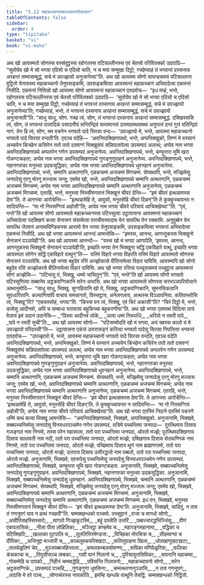```yaml
---
title: "5.12 महाकच्चानस्सपञ्चवरपरिदस्सन"
tableOfContents: false
sidebar:
  order: 4
type: "tipitaka"
basket: "vi"
book: "vi-maha"
---
```



<DynamicBreadcrumb />

<Division number="258" book="vi-maha">

<Paragraph number="1179" book="vi-maha">
अथ खो आयस्मतो सोणस्स वस्संवुट्ठस्स रहोगतस्स पटिसल्लीनस्स एवं चेतसो परिवितक्को उदपादि—  “सुतोयेव खो मे सो भगवा एदिसो च एदिसो चाति, न च मया सम्मुखा दिट्ठो, गच्छेय्याहं तं भगवन्तं दस्सनाय अरहन्तं सम्मासम्बुद्धं, सचे मं उपज्झायो अनुजानेय्या”ति. अथ खो आयस्मा सोणो सायन्हसमयं पटिसल्लाना वुट्ठितो येनायस्मा महाकच्चानो तेनुपसङ्कमि, उपसङ्कमित्वा आयस्मन्तं महाकच्चानं अभिवादेत्वा एकमन्तं निसीदि. एकमन्तं निसिन्नो खो आयस्मा सोणो आयस्मन्तं महाकच्चानं एतदवोच—  “इध मय्हं, भन्ते, रहोगतस्स पटिसल्लीनस्स एवं चेतसो परिवितक्को उदपादि—  ‘सुतोयेव खो मे सो भगवा एदिसो च एदिसो चाति, न च मया सम्मुखा दिट्ठो, गच्छेय्याहं तं भगवन्तं दस्सनाय अरहन्तं सम्मासम्बुद्धं, सचे मं उपज्झायो अनुजानेय्या’ति; गच्छेय्याहं, भन्ते, तं भगवन्तं दस्सनाय अरहन्तं सम्मासम्बुद्धं, सचे मं उपज्झायो अनुजानाती”ति. “साधु साधु, सोण. गच्छ त्वं, सोण, तं भगवन्तं दस्सनाय अरहन्तं सम्मासम्बुद्धं. दक्खिस्ससि त्वं, सोण, तं भगवन्तं पासादिकं पसादनीयं सन्तिन्द्रियं सन्तमानसं उत्तमदमथसमथं अनुप्पत्तं दन्तं गुत्तं यतिन्द्रियं नागं. तेन हि त्वं, सोण, मम वचनेन भगवतो पादे सिरसा वन्द—  ‘उपज्झायो मे, भन्ते, आयस्मा महाकच्चानो भगवतो पादे सिरसा वन्दती’ति. एवञ्च वदेहि—  ‘अवन्तिदक्खिणापथो, भन्ते, अप्पभिक्खुको, तिण्णं मे वस्सानं अच्चयेन किच्छेन कसिरेन ततो ततो दसवग्गं भिक्खुसंघं सन्निपातापेत्वा उपसम्पदं अलत्थं; अप्पेव नाम भगवा अवन्तिदक्खिणापथे अप्पतरेन गणेन उपसम्पदं अनुजानेय्य. अवन्तिदक्खिणापथे, भन्ते, कण्हुत्तरा भूमि खरा गोकण्टकहता; अप्पेव नाम भगवा अवन्तिदक्खिणापथे गुणङ्गुणूपाहनं अनुजानेय्य. अवन्तिदक्खिणापथे, भन्ते, नहानगरुका मनुस्सा उदकसुद्धिका; अप्पेव नाम भगवा अवन्तिदक्खिणापथे धुवनहानं अनुजानेय्य. अवन्तिदक्खिणापथे, भन्ते, चम्मानि अत्थरणानि, एळकचम्मं अजचम्मं मिगचम्मं. सेय्यथापि, भन्ते, मज्झिमेसु जनपदेसु एरगू मोरगू मज्जारू जन्तू; एवमेव खो, भन्ते, अवन्तिदक्खिणापथे चम्मानि अत्थरणानि, एळकचम्मं अजचम्मं मिगचम्मं; अप्पेव नाम भगवा अवन्तिदक्खिणापथे चम्मानि अत्थरणानि अनुजानेय्य, एळकचम्मं अजचम्मं मिगचम्मं. एतरहि, भन्ते, मनुस्सा निस्सीमगतानं भिक्खूनं चीवरं देन्ति—  “इमं चीवरं इत्थन्नामस्स देमा”ति. ते आगन्त्वा आरोचेन्ति—  “इत्थन्नामेहि ते, आवुसो, मनुस्सेहि चीवरं दिन्नन्”ति ते कुक्कुच्चायन्ता न सादियन्ति—  “मा नो निस्सग्गियं अहोसी”ति; अप्पेव नाम भगवा चीवरे परियायं आचिक्खेय्या’”ति. “एवं, भन्ते”ति खो आयस्मा सोणो आयस्मतो महाकच्चानस्स पटिस्सुत्वा उट्ठायासना आयस्मन्तं महाकच्चानं अभिवादेत्वा पदक्खिणं कत्वा सेनासनं संसामेत्वा पत्तचीवरमादाय येन सावत्थि तेन पक्कामि. अनुपुब्बेन येन सावत्थि जेतवनं अनाथपिण्डिकस्स आरामो येन भगवा तेनुपसङ्कमि, उपसङ्कमित्वा भगवन्तं अभिवादेत्वा एकमन्तं निसीदि.
</Paragraph>

<Paragraph number="1180" book="vi-maha">
अथ खो भगवा आयस्मन्तं आनन्दं आमन्तेसि—  “इमस्स, आनन्द, आगन्तुकस्स भिक्खुनो सेनासनं पञ्ञापेही”ति. अथ खो आयस्मा आनन्दो—  “यस्स खो मं भगवा आणापेति, ‘इमस्स, आनन्द, आगन्तुकस्स भिक्खुनो सेनासनं पञ्ञापेही’ति, इच्छति भगवा तेन भिक्खुना सद्धिं एकविहारे वत्थुं, इच्छति भगवा आयस्मता सोणेन सद्धिं एकविहारे वत्थुन्”ति—  यस्मिं विहारे भगवा विहरति तस्मिं विहारे आयस्मतो सोणस्स सेनासनं पञ्ञापेसि.
</Paragraph>

<Paragraph number="1181" book="vi-maha">
अथ खो भगवा बहुदेव रत्तिं अज्झोकासे वीतिनामेत्वा विहारं पाविसि. आयस्मापि खो सोणो बहुदेव रत्तिं अज्झोकासे वीतिनामेत्वा विहारं पाविसि. अथ खो भगवा रत्तिया पच्चूससमयं पच्चुट्ठाय आयस्मन्तं सोणं अज्झेसि—  “पटिभातु तं, भिक्खु, धम्मो भासितुन्”ति. “एवं, भन्ते”ति खो आयस्मा सोणो भगवतो पटिस्सुणित्वा सब्बानेव अट्ठकवग्गिकानि सरेन अभासि. अथ खो भगवा आयस्मतो सोणस्स सरभञ्ञपरियोसाने अब्भानुमोदि—  “साधु साधु, भिक्खु. सुग्गहितानि खो ते, भिक्खु, अट्ठकवग्गिकानि, सुमनसिकतानि सूपधारितानि. कल्याणियापि वाचाय समन्नागतो, विस्सट्ठाय, अनेलगलाय, अत्थस्स विञ्ञापनिया. कतिवस्सोसि त्वं, भिक्खू”ति? “एकवस्सोहं, भगवा”ति. “किस्स पन त्वं, भिक्खु, एवं चिरं अकासी”ति? “चिरं दिट्ठो मे, भन्ते, कामेसु आदीनवो, अपि च सम्बाधा घरावासा बहुकिच्चा बहुकरणीया”ति. अथ खो भगवा एतमत्थं विदित्वा तायं वेलायं इमं उदानं उदानेसि—
</Paragraph>

<Paragraph number="1182" type="verses" book="vi-maha">
_“दिस्वा आदीनवं लोके,_  
_ञत्वा धम्मं निरूपधिं;_  
_अरियो न रमती पापे,_  
_पापे न रमती सुची”ति._  

</Paragraph>

<Paragraph number="1183" book="vi-maha">
अथ खो आयस्मा सोणो—  “पटिसम्मोदति खो मं भगवा, अयं ख्वस्स कालो यं मे उपज्झायो परिदस्सी”ति—  उट्ठायासना एकंसं उत्तरासङ्गं करित्वा भगवतो पादेसु सिरसा निपतित्वा भगवन्तं एतदवोच—  “उपज्झायो मे, भन्ते, आयस्मा महाकच्चानो भगवतो पादे सिरसा वन्दति, एवञ्च वदेति अवन्तिदक्खिणापथो, भन्ते, अप्पभिक्खुको. तिण्णं मे वस्सानं अच्चयेन किच्छेन कसिरेन ततो ततो दसवग्गं भिक्खुसंघं सन्निपातापेत्वा उपसम्पदं अलत्थं, अप्पेव नाम भगवा अवन्तिदक्खिणापथे अप्पतरेन गणेन उपसम्पदं अनुजानेय्य. अवन्तिदक्खिणापथे, भन्ते, कण्हुत्तरा भूमि खरा गोकण्टकहता; अप्पेव नाम भगवा अवन्तिदक्खिणापथे गुणङ्गुणूपाहनं अनुजानेय्य. अवन्तिदक्खिणापथे, भन्ते, नहानगरुका मनुस्सा उदकसुद्धिका, अप्पेव नाम भगवा अवन्तिदक्खिणापथे धुवनहानं अनुजानेय्य. अवन्तिदक्खिणापथे, भन्ते, चम्मानि अत्थरणानि, एळकचम्मं अजचम्मं मिगचम्मं. सेय्यथापि, भन्ते, मज्झिमेसु जनपदेसु एरगू मोरगू मज्जारू जन्तू; एवमेव खो, भन्ते, अवन्तिदक्खिणापथे चम्मानि अत्थरणानि, एळकचम्मं अजचम्मं मिगचम्मं; अप्पेव नाम भगवा अवन्तिदक्खिणापथे चम्मानि अत्थरणानि अनुजानेय्य, एळकचम्मं अजचम्मं मिगचम्मं. एतरहि, भन्ते, मनुस्सा निस्सीमगतानं भिक्खूनं चीवरं देन्ति—  ‘इमं चीवरं इत्थन्नामस्स देमा’ति. ते आगन्त्वा आरोचेन्ति—  ‘इत्थन्नामेहि ते, आवुसो, मनुस्सेहि चीवरं दिन्नन्’ति. ते कुक्कुच्चायन्ता न सादियन्ति—  ‘मा नो निस्सग्गियं अहोसी’ति; अप्पेव नाम भगवा चीवरे परियायं आचिक्खेय्या”ति.
</Paragraph>

</Division>
<Division number="259" book="vi-maha">

<Paragraph number="1184" book="vi-maha">
अथ खो भगवा एतस्मिं निदाने एतस्मिं पकरणे धम्मिं कथं कत्वा भिक्खू आमन्तेसि—  “अवन्तिदक्खिणापथो, भिक्खवे, अप्पभिक्खुको. अनुजानामि, भिक्खवे, सब्बपच्चन्तिमेसु जनपदेसु विनयधरपञ्चमेन गणेन उपसम्पदं. तत्रिमे पच्चन्तिमा जनपदा—  पुरत्थिमाय दिसाय गजङ्गलं नाम निगमो, तस्स परेन महासाला, ततो परा पच्चन्तिमा जनपदा, ओरतो मज्झे; पुरत्थिमदक्खिणाय दिसाय सल्लवती नाम नदी, ततो परा पच्चन्तिमा जनपदा, ओरतो मज्झे; दक्खिणाय दिसाय सेतकण्णिकं नाम निगमो, ततो परा पच्चन्तिमा जनपदा, ओरतो मज्झे; पच्छिमाय दिसाय थूणं नाम ब्राह्मणगामो, ततो परा पच्चन्तिमा जनपदा, ओरतो मज्झे; उत्तराय दिसाय उसीरद्धजो नाम पब्बतो, ततो परा पच्चन्तिमा जनपदा, ओरतो मज्झे. अनुजानामि, भिक्खवे, एवरूपेसु पच्चन्तिमेसु जनपदेसु विनयधरपञ्चमेन गणेन उपसम्पदं. अवन्तिदक्खिणापथे, भिक्खवे, कण्हुत्तरा भूमि खरा गोकण्टकहता. अनुजानामि, भिक्खवे, सब्बपच्चन्तिमेसु जनपदेसु गुणङ्गुणूपाहनं. अवन्तिदक्खिणापथे, भिक्खवे, नहानगरुका मनुस्सा उदकसुद्धिका. अनुजानामि, भिक्खवे, सब्बपच्चन्तिमेसु जनपदेसु धुवनहानं. अवन्तिदक्खिणापथे, भिक्खवे, चम्मानि अत्थरणानि, एळकचम्मं अजचम्मं मिगचम्मं. सेय्यथापि, भिक्खवे, मज्झिमेसु जनपदेसु एरगू मोरगू मज्जारू जन्तू; एवमेव खो, भिक्खवे, अवन्तिदक्खिणापथे चम्मानि अत्थरणानि, एळकचम्मं अजचम्मं मिगचम्मं. अनुजानामि, भिक्खवे, सब्बपच्चन्तिमेसु जनपदेसु चम्मानि अत्थरणानि, एळकचम्मं अजचम्मं मिगचम्मं. इध पन, भिक्खवे, मनुस्सा निस्सीमगतानं भिक्खूनं चीवरं देन्ति—  ‘इमं चीवरं इत्थन्नामस्स देमा’ति. अनुजानामि, भिक्खवे, सादितुं, न ताव तं गणनूपगं याव न हत्थं गच्छती”ति.

</Paragraph>
</Division>

<Paragraph number="1185" type="center" book="vi-maha">
चम्मक्खन्धको पञ्चमो.



</Paragraph>

<Paragraph number="1186" type="center" book="vi-maha">
तस्सुद्दानं


</Paragraph>

<Paragraph number="1187" type="verses" book="vi-maha">
_राजा च मागधो सोणो,_  
_असीतिसहस्सिस्सरो;_  
_सागतो गिज्झकूटस्मिं,_  
_बहुं दस्सेति उत्तरिं._  

</Paragraph>

<Paragraph number="1188" type="verses" book="vi-maha">
_पब्बज्जारद्धभिज्जिंसु,_  
_वीणं एकपलासिकं;_  
_नीला पीता लोहितिका,_  
_मञ्जिट्ठा कण्हमेव च._  

</Paragraph>

<Paragraph number="1189" type="verses" book="vi-maha">
_महारङ्गमहानामा,_  
_वद्धिका च पटिक्खिपि;_  
_खल्लका पुटपालि च,_  
_तूलतित्तिरमेण्डजा._  

</Paragraph>

<Paragraph number="1190" type="verses" book="vi-maha">
_विच्छिका मोरचित्रा च,_  
_सीहब्यग्घा च दीपिका;_  
_अजिनुद्दा मज्जारी च,_  
_काळलुवकपरिक्खटा._  

</Paragraph>

<Paragraph number="1191" type="verses" book="vi-maha">
_फलितुपाहना खिला,_  
_धोतखाणुखटखटा;_  
_तालवेळुतिणं चेव,_  
_मुञ्जपब्बजहिन्ताला._  

</Paragraph>

<Paragraph number="1192" type="verses" book="vi-maha">
_कमलकम्बलसोवण्णा,_  
_रूपिका मणिवेळुरिया;_  
_फलिका कंसकाचा च,_  
_तिपुसीसञ्च तम्बका._  

</Paragraph>

<Paragraph number="1193" type="verses" book="vi-maha">
_गावी यानं गिलानो च,_  
_पुरिसायुत्तसिविका;_  
_सयनानि महाचम्मा,_  
_गोचम्मेहि च पापको._  

</Paragraph>

<Paragraph number="1194" type="verses" book="vi-maha">
_गिहीनं चम्मवद्धेहि,_  
_पविसन्ति गिलायनो;_  
_महाकच्चायनो सोणो,_  
_सरेन अट्ठकवग्गिकं._  

</Paragraph>

<Paragraph number="1195" type="verses" book="vi-maha">
उपसम्पदं पञ्चहि,_  
_गुणङ्गुणा धुवसिना;_  
_चम्मत्थरणानुञ्ञासि,_  
_न ताव गणनूपगं;_  
_अदासि मे वरे पञ्च,_  
_सोणत्थेरस्स नायकोति._  


</Paragraph>

<Paragraph number="1196" type="center" book="vi-maha">
इमम्हि खन्धके वत्थूनि तेसट्ठि.



</Paragraph>

<Paragraph number="1197" type="center" book="vi-maha">
चम्मक्खन्धको निट्ठितो.
</Paragraph>